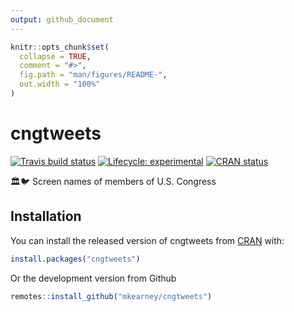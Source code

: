 ```yaml
---
output: github_document
---
```


<!-- README.md is generated from README.Rmd. Please edit that file -->

```r
knitr::opts_chunk$set(
  collapse = TRUE,
  comment = "#>",
  fig.path = "man/figures/README-",
  out.width = "100%"
)
```
# cngtweets

<!-- badges: start -->
[![Travis build status](https://travis-ci.org/mkearney/cngtweets.svg?branch=master)](https://travis-ci.org/mkearney/cngtweets)
[![Lifecycle: experimental](https://img.shields.io/badge/lifecycle-experimental-orange.svg)](https://www.tidyverse.org/lifecycle/#experimental)
[![CRAN status](https://www.r-pkg.org/badges/version/cngtweets)](https://cran.r-project.org/package=cngtweets)
<!-- badges: end -->

🏛🐦 Screen names of members of U.S. Congress

## Installation

You can install the released version of cngtweets from [CRAN](https://CRAN.R-project.org) with:

``` r
install.packages("cngtweets")
```

Or the development version from Github

``` r
remotes::install_github("mkearney/cngtweets")
```

